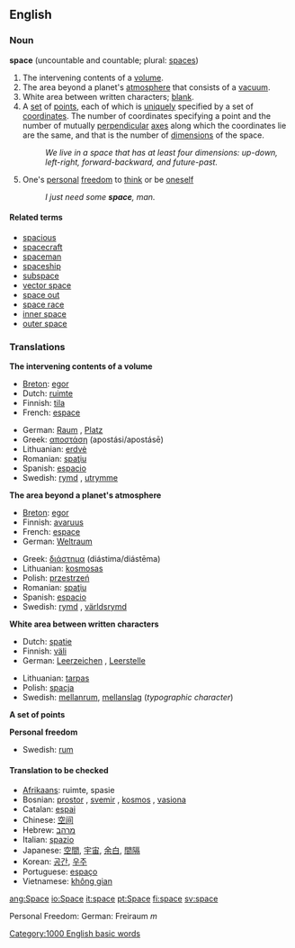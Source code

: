 ==English==
{{Punctuation marks}}
===Noun===
'''space''' (uncountable and countable; plural: [[spaces]])

#The intervening contents of a [[volume]].
#The area beyond a planet's [[atmosphere]] that consists of a [[vacuum]].
#White area between written characters; [[blank]].
#A [[set]] of [[point]]s, each of which is [[unique]]ly specified by a set of [[coordinate]]s.  The number of coordinates specifying a point and the number of mutually [[perpendicular]] [[axis|axes]] along which the coordinates lie are the same, and that is the number of [[dimension]]s of the space.
#:''We live in a space that has at least four dimensions: up-down, left-right, forward-backward, and future-past.''
#One's [[personal]] [[freedom]] to [[think]] or be [[oneself]]
#:''I just need some '''space''', man.''

====Related terms====
*[[spacious]]
*[[spacecraft]]
*[[spaceman]]
*[[spaceship]]
*[[subspace]]
*[[vector space]]
*[[space out]]
*[[space race]]
*[[inner space]]
*[[outer space]]

===Translations===
'''The intervening contents of a volume'''
{{top}}
*[[Breton]]: [[egor]] {{m}}
*Dutch: [[ruimte]] {{f}}
*Finnish: [[tila]]
*French: [[espace]] {{f}}
{{mid}}
*German: [[Raum]] {{m}}, [[Platz]] {{m}}
*Greek: [[αποστάση]] (apostási/apostásē)
*Lithuanian: [[erdvė]] {{f}}
*Romanian: [[spaţiu]] {{n}}
*Spanish: [[espacio]] {{m}}
*Swedish: [[rymd]] {{c}}, [[utrymme]] {{n}}
{{bottom}}

'''The area beyond a planet's atmosphere'''
{{top}}
*[[Breton]]: [[egor]] {{m}}
*Finnish: [[avaruus]]
*French: [[espace]] {{f}}
*German: [[Weltraum]] {{m}}
{{mid}}
*Greek: [[διάστημα]] (diástima/diástēma)
*Lithuanian: [[kosmosas]] {{m}}
*Polish: [[przestrzeń]] {{f}}
*Romanian: [[spaţiu]] {{n}}
*Spanish: [[espacio]] {{m}}
*Swedish: [[rymd]] {{c}}, [[världsrymd]] {{c}}
{{bottom}}

'''White area between written characters'''
{{top}}
*Dutch: [[spatie]] {{m}}
*Finnish: [[väli]]
*German: [[Leerzeichen]] {{n}}, [[Leerstelle]] {{f}}
{{mid}}
*Lithuanian: [[tarpas]] {{m}}
*Polish: [[spacja]] {{f}}
*Swedish: [[mellanrum]], [[mellanslag]] (''typographic character'')
{{bottom}}

'''A set of points'''
{{top}}
{{mid}}
{{bottom}}

'''Personal freedom'''
{{top}}
{{mid}}
*Swedish: [[rum]] {{n}}
{{bottom}}

====Translation to be checked====
{{checktrans}}
*[[Afrikaans]]: ruimte, spasie
*Bosnian: [[prostor]] {{m}}, [[svemir]] {{m}}, [[kosmos]] {{m}}, [[vasiona]] {{f}}
*Catalan: [[espai]] {{m}}
*Chinese: [[空间]]
*Hebrew: [[מרהב]] {{m}}
*Italian: [[spazio]] {{m}}
*Japanese: [[空間]], [[宇宙]], [[余白]], [[間隔]]
*Korean: [[공간]], [[우주]]
*Portuguese: [[espaço]]
*Vietnamese: [[không gian]]

[[Category:1000 English basic words]]

[[ang:Space]]
[[io:Space]]
[[it:space]]
[[pt:Space]]
[[fi:space]]
[[sv:space]]

Personal Freedom: German: Freiraum ''m''